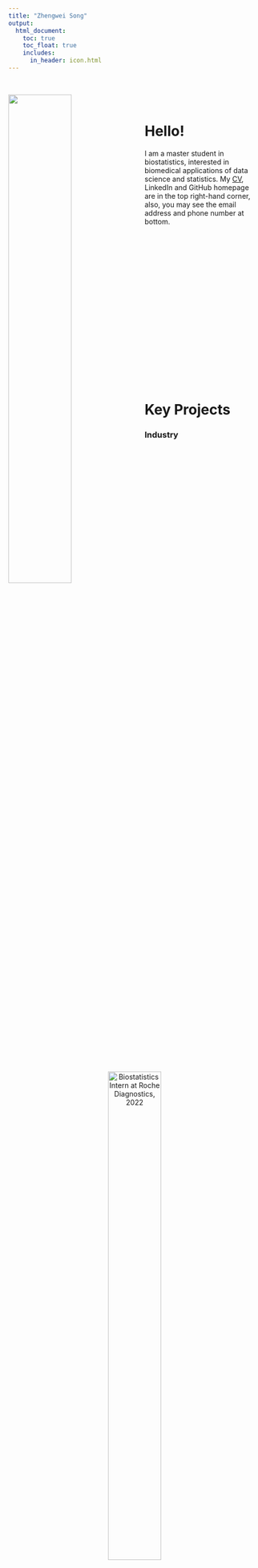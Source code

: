 ```yaml
---
title: "Zhengwei Song"
output: 
  html_document:
    toc: true
    toc_float: true
    includes: 
      in_header: icon.html
---
```


&nbsp;

<img src="images/self.jpg" style="width:50%; margin: 0px 20px 0px 0px" align="left">

&nbsp;

# Hello!

I am a master student in biostatistics, interested in biomedical applications of data science and statistics. My [CV](CV/CV_Jun2023.pdf), LinkedIn and GitHub homepage are in the top right-hand corner, also, you may see the email address and phone number at bottom.

<p style="margin-bottom: 350px;"></p>

# Key Projects

### Industry

&nbsp;

<div style="text-align: center;">
![Biostatistics Intern at Roche Diagnostics, 2022](images/roche.jpg){width=50%}
</div>

&nbsp;

&bull; Mixed-effect Modeling (Describing individual time profiles (i.e. trajectories) for a continuous marker): [GitHub](https://github.com/Genentech/jmpost)

&bull; mySQL Programming (Weibo Entertainment White Paper 2021): [White Paper](https://weibo.cn/sinaurl?u=https%3A%2F%2Fv2.rabbitpre.com%2Fm2%2FFw90XhQYdRi) (in Simplified Chinese)

### Coursework

&bull; Exploratory Statistic and Weighted Least Squares Modeling (Relationship between county population size and COVID-19 prevalence, and the COVID-19 prevalence among different age groups): [Website](https://zhengweisong98.github.io/p8105_final_project/)

&bull; Linear Modeling (Body fat based on physiological indicators): [Report](projects/linear reg.pdf)

&bull; Statistical Learning (Prediction models for Covid-19 recovery time and risk factors for long recovery time): [Report](projects/statistical learning.pdf)

&bull; Monte Carlo Simulation (Designing a simulation study to assess the three hypothesis testings of log-rank test ): [Report](projects/MC simulation report.pdf), [Slide](projects/MC simulation.pdf)

&bull; Newton-Raphson Algorithm (Analyses of daily COVID-19 cases, hospitalization, death in NYC): [Report](projects/Newton report.pdf), [Slide](projects/Newton.pdf)

&bull; MCMC (Bayesian Hierarchical Modeling of COVID-19 Cases and Government Response in the US): [Report](projects/MCMC report.pdf), [Slide](projects/MCMC.pdf)

&bull; MLMC (Black-Scholes Pricing Model Data Simulation): [Slide](projects/mlmc.pdf)

# Contact
<i class="fas fa-phone"></i> Tel: +1 (332)-256-6895

<i class="fas fa-envelope"></i> Email: <zs2539@cumc.columbia.edu>

<i class="fa-solid fa-map-location-dot"></i> Address: 630 W 168th St, Presbyterian Hospital 19F, New York, NY, 10032